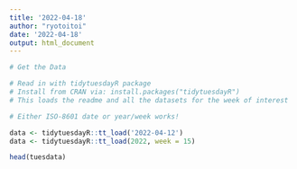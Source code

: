 ```yaml
---
title: '2022-04-18'
author: "ryotoitoi"
date: '2022-04-18'
output: html_document
---
```


```r
# Get the Data

# Read in with tidytuesdayR package 
# Install from CRAN via: install.packages("tidytuesdayR")
# This loads the readme and all the datasets for the week of interest

# Either ISO-8601 date or year/week works!

data <- tidytuesdayR::tt_load('2022-04-12')
data <- tidytuesdayR::tt_load(2022, week = 15)
```

```r
head(tuesdata)
```
